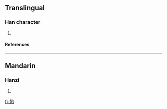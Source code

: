 ==Translingual==
===Han character===
{{Han char|rn=61|rad=心|as=10|sn=13|four=|canj=心金戈一 (PCIM)}}
# {{defn|Han|sort=心10}}
====References====
{{Han ref|kx=0397.190|dkj=11041|dj=0736.120|hdz=42338.060|uh=6143|ud=24899}}

----
==Mandarin==
===Hanzi===
{{cmn-hanzi|pin=[[yǎng]] (yang3)|wg=yang<sup>3</sup>}}
# {{defn|Mandarin}}

[[fr:慃]]